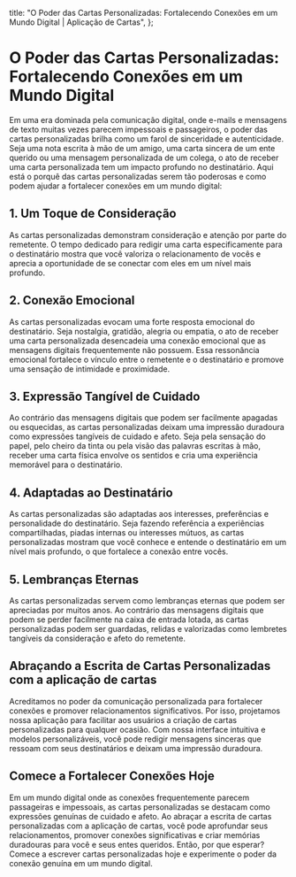 
  title: "O Poder das Cartas Personalizadas: Fortalecendo Conexões em um Mundo Digital | Aplicação de Cartas",
};

# O Poder das Cartas Personalizadas: Fortalecendo Conexões em um Mundo Digital

<MdxImage src="/blog/power-personalized-letters.jpg" alt="O Poder das Cartas Personalizadas: Fortalecendo Conexões em um Mundo Digital" width={800} height={700} />

Em uma era dominada pela comunicação digital, onde e-mails e mensagens de texto muitas vezes parecem impessoais e passageiros, o poder das cartas personalizadas brilha como um farol de sinceridade e autenticidade. Seja uma nota escrita à mão de um amigo, uma carta sincera de um ente querido ou uma mensagem personalizada de um colega, o ato de receber uma carta personalizada tem um impacto profundo no destinatário. Aqui está o porquê das cartas personalizadas serem tão poderosas e como podem ajudar a fortalecer conexões em um mundo digital:

## 1. Um Toque de Consideração

As cartas personalizadas demonstram consideração e atenção por parte do remetente. O tempo dedicado para redigir uma carta especificamente para o destinatário mostra que você valoriza o relacionamento de vocês e aprecia a oportunidade de se conectar com eles em um nível mais profundo.

## 2. Conexão Emocional

As cartas personalizadas evocam uma forte resposta emocional do destinatário. Seja nostalgia, gratidão, alegria ou empatia, o ato de receber uma carta personalizada desencadeia uma conexão emocional que as mensagens digitais frequentemente não possuem. Essa ressonância emocional fortalece o vínculo entre o remetente e o destinatário e promove uma sensação de intimidade e proximidade.

## 3. Expressão Tangível de Cuidado

Ao contrário das mensagens digitais que podem ser facilmente apagadas ou esquecidas, as cartas personalizadas deixam uma impressão duradoura como expressões tangíveis de cuidado e afeto. Seja pela sensação do papel, pelo cheiro da tinta ou pela visão das palavras escritas à mão, receber uma carta física envolve os sentidos e cria uma experiência memorável para o destinatário.

## 4. Adaptadas ao Destinatário

As cartas personalizadas são adaptadas aos interesses, preferências e personalidade do destinatário. Seja fazendo referência a experiências compartilhadas, piadas internas ou interesses mútuos, as cartas personalizadas mostram que você conhece e entende o destinatário em um nível mais profundo, o que fortalece a conexão entre vocês.

## 5. Lembranças Eternas

As cartas personalizadas servem como lembranças eternas que podem ser apreciadas por muitos anos. Ao contrário das mensagens digitais que podem se perder facilmente na caixa de entrada lotada, as cartas personalizadas podem ser guardadas, relidas e valorizadas como lembretes tangíveis da consideração e afeto do remetente.

## Abraçando a Escrita de Cartas Personalizadas com a aplicação de cartas

Acreditamos no poder da comunicação personalizada para fortalecer conexões e promover relacionamentos significativos. Por isso, projetamos nossa aplicação para facilitar aos usuários a criação de cartas personalizadas para qualquer ocasião. Com nossa interface intuitiva e modelos personalizáveis, você pode redigir mensagens sinceras que ressoam com seus destinatários e deixam uma impressão duradoura.

## Comece a Fortalecer Conexões Hoje

Em um mundo digital onde as conexões frequentemente parecem passageiras e impessoais, as cartas personalizadas se destacam como expressões genuínas de cuidado e afeto. Ao abraçar a escrita de cartas personalizadas com a aplicação de cartas, você pode aprofundar seus relacionamentos, promover conexões significativas e criar memórias duradouras para você e seus entes queridos. Então, por que esperar? Comece a escrever cartas personalizadas hoje e experimente o poder da conexão genuína em um mundo digital.